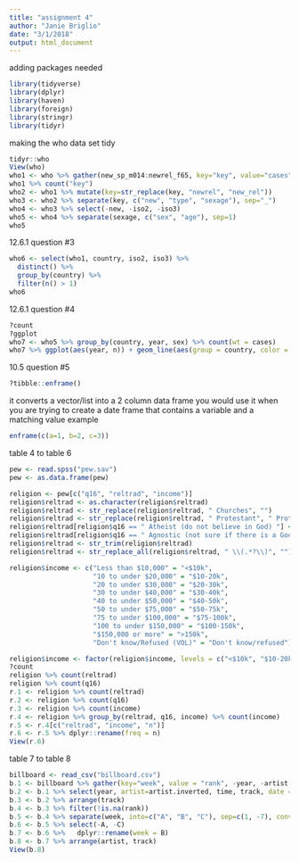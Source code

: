 ```yaml
---
title: "assignment 4"
author: "Janie Briglio"
date: "3/1/2018"
output: html_document
---
```

adding packages needed 
```r
library(tidyverse)
library(dplyr)
library(haven)
library(foreign)
library(stringr)
library(tidyr)
```

making the who data set tidy 
```r
tidyr::who
View(who)
who1 <- who %>% gather(new_sp_m014:newrel_f65, key="key", value="cases", na.rm=TRUE)
who1 %>% count("key")
who2 <- who1 %>% mutate(key=str_replace(key, "newrel", "new_rel"))
who3 <- who2 %>% separate(key, c("new", "type", "sexage"), sep="_")
who4 <- who3 %>% select(-new, -iso2, -iso3)
who5 <- who4 %>% separate(sexage, c("sex", "age"), sep=1)
who5
```

12.6.1 question #3
```r
who6 <- select(who1, country, iso2, iso3) %>%
  distinct() %>%
  group_by(country) %>%
  filter(n() > 1)
who6
```

12.6.1 question #4
```r
?count
?ggplot
who7 <- who5 %>% group_by(country, year, sex) %>% count(wt = cases)
who7 %>% ggplot(aes(year, n)) + geom_line(aes(group = country, color = sex))
```

10.5 question #5
```r
?tibble::enframe()
```
it converts a vector/list into a 2 column data frame 
you would use it when you are trying to create a date frame that contains a variable
and a matching value 
example
```r
enframe(c(a=1, b=2, c=3))
```

table 4 to table 6 
```r
pew <- read.spss("pew.sav")
pew <- as.data.frame(pew)

religion <- pew[c("q16", "reltrad", "income")]
religion$reltrad <- as.character(religion$reltrad)
religion$reltrad <- str_replace(religion$reltrad, " Churches", "")
religion$reltrad <- str_replace(religion$reltrad, " Protestant", " Prot")
religion$reltrad[religion$q16 == " Atheist (do not believe in God) "] <- "Atheist"
religion$reltrad[religion$q16 == " Agnostic (not sure if there is a God) "] <- "Agnostic"
religion$reltrad <- str_trim(religion$reltrad)
religion$reltrad <- str_replace_all(religion$reltrad, " \\(.*?\\)", "")

religion$income <- c("Less than $10,000" = "<$10k", 
                     "10 to under $20,000" = "$10-20k", 
                     "20 to under $30,000" = "$20-30k", 
                     "30 to under $40,000" = "$30-40k", 
                     "40 to under $50,000" = "$40-50k", 
                     "50 to under $75,000" = "$50-75k",
                     "75 to under $100,000" = "$75-100k", 
                     "100 to under $150,000" = "$100-150k", 
                     "$150,000 or more" = ">150k", 
                     "Don't know/Refused (VOL)" = "Don't know/refused")[religion$income]

religion$income <- factor(religion$income, levels = c("<$10k", "$10-20k", "$20-30k", "$30-40k", "$40-50k", "$50-75k", "$75-100k", "$100-150k", ">150k", "Don't know/refused"))
?count
religion %>% count(reltrad)
religion %>% count(q16)
r.1 <- religion %>% count(reltrad)
r.2 <- religion %>% count(q16)
r.3 <- religion %>% count(income)
r.4 <- religion %>% group_by(reltrad, q16, income) %>% count(income)
r.5 <- r.4[c("reltrad", "income", "n")]
r.6 <- r.5 %>% dplyr::rename(freq = n)
View(r.6)
```

table 7 to table 8 
```r
billboard <- read_csv("billboard.csv")
b.1 <- billboard %>% gather(key="week", value = "rank", -year, -artist.inverted, -track, -time, -genre, -date.entered, -date.peaked)
b.2 <- b.1 %>% select(year, artist=artist.inverted, time, track, date = date.entered, week, rank )
b.3 <- b.2 %>% arrange(track)
b.4 <- b.3 %>% filter(!is.na(rank))
b.5 <- b.4 %>% separate(week, into=c("A", "B", "C"), sep=c(1, -7), convert=TRUE)
b.6 <- b.5 %>% select(-A, -C)
b.7 <- b.6 %>%   dplyr::rename(week = B)
b.8 <- b.7 %>% arrange(artist, track)
View(b.8)
```